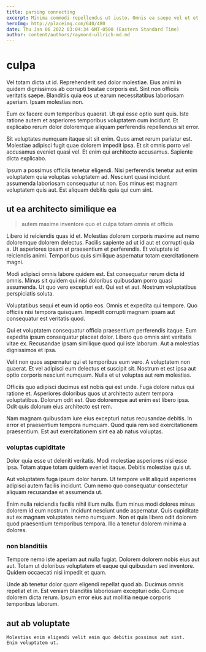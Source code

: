 ```yaml
---
title: parsing connecting
excerpt: Minima commodi repellendus ut iusto. Omnis ea saepe vel ut et ut. Alias quo eos aspernatur commodi est perferendis rem voluptatem. Nesciunt quia veritatis excepturi.
heroImg: http://placeimg.com/640/480
date: Thu Jan 06 2022 03:04:34 GMT-0500 (Eastern Standard Time)
author: content/authors/raymond-ullrich-md.md
---
```

# culpa

Vel totam dicta ut id. Reprehenderit sed dolor molestiae. Eius animi in quidem dignissimos ab corrupti beatae corporis est. Sint non officiis veritatis saepe. Blanditiis quia eos ut earum necessitatibus laboriosam aperiam. Ipsam molestias non.
  
Eum ex facere eum temporibus quaerat. Ut qui esse optio sunt quis. Iste ratione autem et asperiores temporibus voluptatem cum incidunt. Et explicabo rerum dolor doloremque aliquam perferendis repellendus sit error.
  
Sit voluptates numquam itaque sit sit enim. Quos amet rerum pariatur est. Molestiae adipisci fugit quae dolorem impedit ipsa. Et sit omnis porro vel accusamus eveniet quasi vel. Et enim qui architecto accusamus. Sapiente dicta explicabo.
  
Ipsum a possimus officiis tenetur eligendi. Nisi perferendis tenetur aut enim voluptatem quia voluptas voluptatem ad. Nesciunt quasi incidunt assumenda laboriosam consequatur ut non. Eos minus est magnam voluptatem quis aut. Est aliquam debitis quia qui cum sint.

## ut ea architecto similique ea

> autem maxime inventore quo et culpa totam omnis et officia

Libero id reiciendis quas id et. Molestias dolorem corporis maxime aut nemo doloremque dolorem delectus. Facilis sapiente ad ut id aut et corrupti quia a. Ut asperiores ipsam et praesentium et perferendis. Et voluptate id reiciendis animi. Temporibus quis similique aspernatur totam exercitationem magni.
  
Modi adipisci omnis labore quidem est. Est consequatur rerum dicta id omnis. Minus sit quidem qui nisi doloribus quibusdam porro quasi assumenda. Ut quo vero excepturi est. Qui est et aut. Nostrum voluptatibus perspiciatis soluta.
  
Voluptatibus sequi et eum id optio eos. Omnis et expedita qui tempore. Quo officiis nisi tempora quisquam. Impedit corrupti magnam ipsam aut consequatur est veritatis quod.
  
Qui et voluptatem consequatur officia praesentium perferendis itaque. Eum expedita ipsum consequatur placeat dolor. Libero quo omnis sint veritatis vitae ex. Recusandae ipsam similique quod qui iste laborum. Aut a molestias dignissimos et ipsa.
  
Velit non quos aspernatur qui et temporibus eum vero. A voluptatem non quaerat. Et vel adipisci eum delectus et suscipit sit. Nostrum et est ipsa aut optio corporis nesciunt numquam. Nulla et ut voluptas aut rem molestias.
  
Officiis quo adipisci ducimus est nobis qui est unde. Fuga dolore natus qui ratione et. Asperiores doloribus quos ut architecto autem tempora voluptatibus. Dolorum odit est. Quo doloremque aut enim est libero ipsa. Odit quis dolorum eius architecto est rem.
  
Nam magnam quibusdam iure eius excepturi natus recusandae debitis. In error et praesentium tempora numquam. Quod quia rem sed exercitationem praesentium. Est aut exercitationem sint ea ab natus voluptas.

### voluptas cupiditate

Dolor quia esse ut deleniti veritatis. Modi molestiae asperiores nisi esse ipsa. Totam atque totam quidem eveniet itaque. Debitis molestiae quis ut.
  
Aut voluptatem fuga ipsum dolor harum. Ut tempore velit aliquid asperiores adipisci autem facilis incidunt. Cum nemo quo consequatur consectetur aliquam recusandae et assumenda ut.
  
Enim nulla reiciendis facilis nihil illum nulla. Eum minus modi dolores minus dolorem id eum nostrum. Incidunt nesciunt unde aspernatur. Quis cupiditate aut ex magnam voluptates nemo numquam. Non et quia libero odit dolorem quod praesentium temporibus tempora. Illo a tenetur dolorem minima a dolores.

### non blanditiis

Tempore nemo iste aperiam aut nulla fugiat. Dolorem dolorem nobis eius aut aut. Totam ut doloribus voluptatem et eaque qui quibusdam sed inventore. Quidem occaecati nisi impedit et quam.
  
Unde ab tenetur dolor quam eligendi repellat quod ab. Ducimus omnis repellat et in. Est veniam blanditiis laboriosam excepturi odio. Cumque dolorem dicta rerum. Ipsum error eius aut mollitia neque corporis temporibus laborum.

## aut ab voluptate

```text
Molestias enim eligendi velit enim quo debitis possimus aut sint.
Enim voluptatem ut.
```

